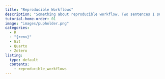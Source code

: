 ```yaml
---
title: "Reproducible Workflows"
description: "Something about reproducible workflow. Two sentences I suppose."
tutorial-home-order: 01
image: "images/pupholder.png"
categories:
  - R
  - "{renv}"
  - Git
  - Quarto
  - Zotero
listing:
  type: default
  contents:
    - reproducible_workflows
---
```


